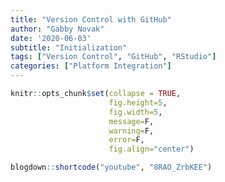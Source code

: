 ```yaml
---
title: "Version Control with GitHub"
author: "Gabby Novak"
date: '2020-06-03'
subtitle: "Initialization"
tags: ["Version Control", "GitHub", "RStudio"]
categories: ["Platform Integration"]
---
```


```r
knitr::opts_chunk$set(collapse = TRUE, 
                      fig.height=5, 
                      fig.width=5,
                      message=F,
                      warning=F,
                      error=F,
                      fig.align="center")
```

```r
blogdown::shortcode("youtube", "8RAO_ZrbKEE")
```